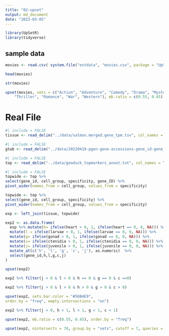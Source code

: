 ```yaml
---
title: "02-upset"
output: md_document
date: "2023-03-05"
---
```



```r
library(UpSetR)
library(tidyverse)
```






## sample data

```r
movies <- read.csv( system.file("extdata", "movies.csv", package = "UpSetR"), header=T, sep=";" )

```

```r
head(movies)
```
```r
str(movies)
```


```r
upset(movies, sets = c("Action", "Adventure", "Comedy", "Drama", "Mystery", 
    "Thriller", "Romance", "War", "Western"), mb.ratio = c(0.55, 0.45), order.by = "freq")
```






# Real File 




```r
#| include = FALSE
tissue <- read_delim("../data/salmon.merged.gene_tpm.tsv", col_names = TRUE)
```

```r
#| include = FALSE
gtab <- read_delim("../data/20220419-pgen-gene-accessions-gene_id-gene_name-gene_description-alt_gene_description-go_ids.tab", col_names = FALSE)
```

```r
#| include = FALSE
top <- read_delim("../data/geoduck_topmarkers_annot.txt", col_names = TRUE, na = "NA")
```

```r
#| include = FALSE
topwide <- top %>% 
select(gene_id, cell_group, specificity, gene_ID) %>%
pivot_wider(names_from = cell_group, values_from = specificity)

```



```r
topwide <- top %>% 
select(gene_id, cell_group, specificity) %>%
pivot_wider(names_from = cell_group, values_from = specificity)
```




```r
exp <- left_join(tissue, topwide)
```


```r
exp2 <- as.data.frame(
  exp %>% mutate(h= ifelse(heart > 0, 1, ifelse(heart == 0, 0, NA))) %>%
  mutate(l = ifelse(larvae > 0, 1, ifelse(larvae == 0, 0, NA))) %>%
  mutate(g= ifelse(gonad > 0, 1, ifelse(gonad == 0, 0, NA))) %>%
  mutate(c= ifelse(ctenidia > 0, 1, ifelse(ctenidia == 0, 0, NA))) %>%
  mutate(j= ifelse(juvenile > 0, 1, ifelse(juvenile == 0, 0, NA))) %>%
  mutate_at(c('h', 'l', 'g', 'c', 'j'), as.numeric)  %>%
  select(gene_id,h,l,g,c,j)
)
```


```r
upset(exp2)
```


```r
exp2 %>% filter(j > 0 & l > 0 & h == 0 & g == 0 & c ==0)
```

```r
exp2 %>% filter(j > 0 & l > 0 & h > 0 & g > 0 & c > 0)
```





```r
upset(exp2, sets.bar.color = "#56B4E9",
order.by = "freq", empty.intersections = "on")
```


```r
exp2 %>% filter(j > 0, h < 1, l < 1, g < 1, c < 1)
```



```r
upset(exp2, mb.ratio = c(0.55, 0.45), order.by = "freq")
```

```r
upset(exp2, nintersects = 70, group.by = "sets", cutoff = 7, queries = list(list(query = intersects, params = list("j", "l"), color = "orange", active = T)))
```


